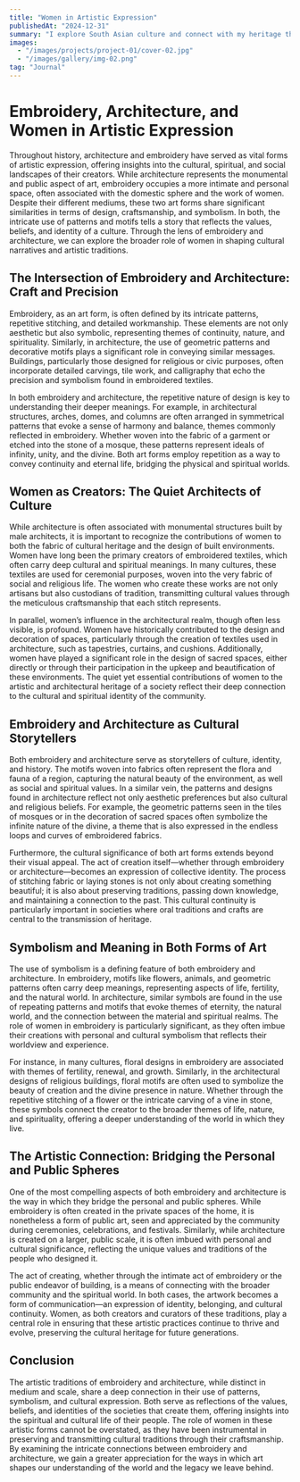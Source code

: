 ```yaml
---
title: "Women in Artistic Expression"
publishedAt: "2024-12-31"
summary: "I explore South Asian culture and connect with my heritage through embroidery, seeing it as a powerful form of expression and storytelling for women across history."
images:
  - "/images/projects/project-01/cover-02.jpg"
  - "/images/gallery/img-02.png"
tag: "Journal"
---
```


# Embroidery, Architecture, and Women in Artistic Expression

Throughout history, architecture and embroidery have served as vital forms of artistic expression, offering insights into the cultural, spiritual, and social landscapes of their creators. While architecture represents the monumental and public aspect of art, embroidery occupies a more intimate and personal space, often associated with the domestic sphere and the work of women. Despite their different mediums, these two art forms share significant similarities in terms of design, craftsmanship, and symbolism. In both, the intricate use of patterns and motifs tells a story that reflects the values, beliefs, and identity of a culture. Through the lens of embroidery and architecture, we can explore the broader role of women in shaping cultural narratives and artistic traditions.

## The Intersection of Embroidery and Architecture: Craft and Precision

Embroidery, as an art form, is often defined by its intricate patterns, repetitive stitching, and detailed workmanship. These elements are not only aesthetic but also symbolic, representing themes of continuity, nature, and spirituality. Similarly, in architecture, the use of geometric patterns and decorative motifs plays a significant role in conveying similar messages. Buildings, particularly those designed for religious or civic purposes, often incorporate detailed carvings, tile work, and calligraphy that echo the precision and symbolism found in embroidered textiles.

In both embroidery and architecture, the repetitive nature of design is key to understanding their deeper meanings. For example, in architectural structures, arches, domes, and columns are often arranged in symmetrical patterns that evoke a sense of harmony and balance, themes commonly reflected in embroidery. Whether woven into the fabric of a garment or etched into the stone of a mosque, these patterns represent ideals of infinity, unity, and the divine. Both art forms employ repetition as a way to convey continuity and eternal life, bridging the physical and spiritual worlds.

## Women as Creators: The Quiet Architects of Culture

While architecture is often associated with monumental structures built by male architects, it is important to recognize the contributions of women to both the fabric of cultural heritage and the design of built environments. Women have long been the primary creators of embroidered textiles, which often carry deep cultural and spiritual meanings. In many cultures, these textiles are used for ceremonial purposes, woven into the very fabric of social and religious life. The women who create these works are not only artisans but also custodians of tradition, transmitting cultural values through the meticulous craftsmanship that each stitch represents.

In parallel, women’s influence in the architectural realm, though often less visible, is profound. Women have historically contributed to the design and decoration of spaces, particularly through the creation of textiles used in architecture, such as tapestries, curtains, and cushions. Additionally, women have played a significant role in the design of sacred spaces, either directly or through their participation in the upkeep and beautification of these environments. The quiet yet essential contributions of women to the artistic and architectural heritage of a society reflect their deep connection to the cultural and spiritual identity of the community.

## Embroidery and Architecture as Cultural Storytellers

Both embroidery and architecture serve as storytellers of culture, identity, and history. The motifs woven into fabrics often represent the flora and fauna of a region, capturing the natural beauty of the environment, as well as social and spiritual values. In a similar vein, the patterns and designs found in architecture reflect not only aesthetic preferences but also cultural and religious beliefs. For example, the geometric patterns seen in the tiles of mosques or in the decoration of sacred spaces often symbolize the infinite nature of the divine, a theme that is also expressed in the endless loops and curves of embroidered fabrics.

Furthermore, the cultural significance of both art forms extends beyond their visual appeal. The act of creation itself—whether through embroidery or architecture—becomes an expression of collective identity. The process of stitching fabric or laying stones is not only about creating something beautiful; it is also about preserving traditions, passing down knowledge, and maintaining a connection to the past. This cultural continuity is particularly important in societies where oral traditions and crafts are central to the transmission of heritage.

## Symbolism and Meaning in Both Forms of Art

The use of symbolism is a defining feature of both embroidery and architecture. In embroidery, motifs like flowers, animals, and geometric patterns often carry deep meanings, representing aspects of life, fertility, and the natural world. In architecture, similar symbols are found in the use of repeating patterns and motifs that evoke themes of eternity, the natural world, and the connection between the material and spiritual realms. The role of women in embroidery is particularly significant, as they often imbue their creations with personal and cultural symbolism that reflects their worldview and experience.

For instance, in many cultures, floral designs in embroidery are associated with themes of fertility, renewal, and growth. Similarly, in the architectural designs of religious buildings, floral motifs are often used to symbolize the beauty of creation and the divine presence in nature. Whether through the repetitive stitching of a flower or the intricate carving of a vine in stone, these symbols connect the creator to the broader themes of life, nature, and spirituality, offering a deeper understanding of the world in which they live.

## The Artistic Connection: Bridging the Personal and Public Spheres

One of the most compelling aspects of both embroidery and architecture is the way in which they bridge the personal and public spheres. While embroidery is often created in the private spaces of the home, it is nonetheless a form of public art, seen and appreciated by the community during ceremonies, celebrations, and festivals. Similarly, while architecture is created on a larger, public scale, it is often imbued with personal and cultural significance, reflecting the unique values and traditions of the people who designed it.

The act of creating, whether through the intimate act of embroidery or the public endeavor of building, is a means of connecting with the broader community and the spiritual world. In both cases, the artwork becomes a form of communication—an expression of identity, belonging, and cultural continuity. Women, as both creators and curators of these traditions, play a central role in ensuring that these artistic practices continue to thrive and evolve, preserving the cultural heritage for future generations.

## Conclusion

The artistic traditions of embroidery and architecture, while distinct in medium and scale, share a deep connection in their use of patterns, symbolism, and cultural expression. Both serve as reflections of the values, beliefs, and identities of the societies that create them, offering insights into the spiritual and cultural life of their people. The role of women in these artistic forms cannot be overstated, as they have been instrumental in preserving and transmitting cultural traditions through their craftsmanship. By examining the intricate connections between embroidery and architecture, we gain a greater appreciation for the ways in which art shapes our understanding of the world and the legacy we leave behind.
